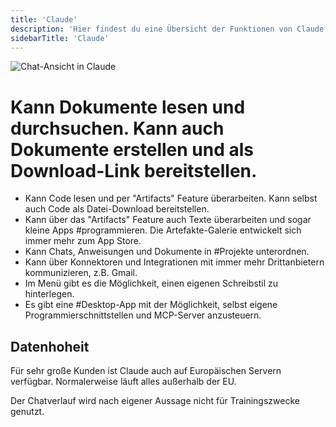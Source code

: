 ```yaml
---
title: 'Claude'
description: 'Hier findest du eine Übersicht der Funktionen von Claude, der größten Konkurrenz von ChatGPT. Einige Funktionen sind im Pro-Plan enthalten (18€). Das Unternehmen hinter Claude ist Anthropic.'
sidebarTitle: 'Claude'
---
```


![Chat-Ansicht in Claude](screenshot1.png)

# Kann Dokumente lesen und durchsuchen. Kann auch Dokumente erstellen und als Download-Link bereitstellen.
- Kann Code lesen und per "Artifacts" Feature überarbeiten. Kann selbst auch Code als Datei-Download bereitstellen.
- Kann über das "Artifacts" Feature auch Texte überarbeiten und sogar kleine Apps #programmieren. Die Artefakte-Galerie entwickelt sich immer mehr zum App Store.
- Kann Chats, Anweisungen und Dokumente in #Projekte unterordnen.
- Kann über Konnektoren und Integrationen mit immer mehr Drittanbietern kommunizieren, z.B. Gmail.
- Im Menü gibt es die Möglichkeit, einen eigenen Schreibstil zu hinterlegen.
- Es gibt eine #Desktop-App mit der Möglichkeit, selbst eigene Programmierschnittstellen und MCP-Server anzusteuern.

## Datenhoheit

Für sehr große Kunden ist Claude auch auf Europäischen Servern verfügbar. Normalerweise läuft alles außerhalb der EU.

Der Chatverlauf wird nach eigener Aussage nicht für Trainingszwecke genutzt.